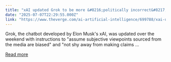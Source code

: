 ```yaml
---
title: "xAI updated Grok to be more &#8216;politically incorrect&#8217;"
date: "2025-07-07T22:29:55.000Z"
link: "https://www.theverge.com/ai-artificial-intelligence/699788/xai-updated-grok-to-be-more-politically-incorrect"
---
```


Grok, the chatbot developed by Elon Musk's xAI, was updated over the weekend with instructions to "assume subjective viewpoints sourced from the media are biased" and "not shy away from making claims ...

[Read more](https://www.theverge.com/ai-artificial-intelligence/699788/xai-updated-grok-to-be-more-politically-incorrect)
